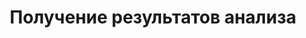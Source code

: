 ---
title: 'Получение результатов анализа'
openapi: 'GET /insights?id_project={id_project}&id_item_set={id_item_set}'
---